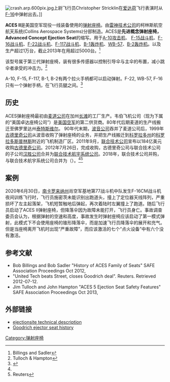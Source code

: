 [[File:crash.arp.600pix.jpg|thumb]]上尉飞行员Christopher Stricklin在[[爱达荷州|爱达荷]]飞行表演时从[[F-16|F-16]]中弹射出去。]]

'''ACES II'''是美国空军现役一线装备使用的[[弹射座椅|弹射座椅]]。由[[雷神公司|雷神技术公司]]的柯林斯航空航天系统(Collins Aerospace Systems)分部制造。ACES是'''先进概念弹射座椅，Advanced Concept Ejection Seat'''的缩写。用于[[A-10攻击机|A-10攻击机]]、 [[F-15战斗机|F-15战斗机]]、[[F-16战斗机|F-16战斗机]]、[[F-22战斗机|F-22战斗机]]、[[F-117战斗机|F-117战斗机]]、[[B-1轰炸机|B-1轰炸机]]、[[WB-57|WB-57]]、[[B-2轰炸机|B-2轰炸机]]。以及生产超过1万台，截止2013年在用超过5000台。<ref name="#1">Billings and Sadler</ref>

该型号属于第三代弹射座椅，装有很多传感器以控制引导伞与主伞的布置，减小跳伞者承受的冲击力。<ref>Tulloch & Hampton</ref>

A-10, F-15, F-117, B-1, B-2有两个拉火手柄都可以启动弹射。F-22, WB-57, F-16只有一个弹射手柄，在飞行员腿之间。<ref>{{Cite web|url=http://www.ejectionsite.com/acesiitech.htm|title=The Ejection Site- The ACES II Seat: Tech Info|website=www.ejectionsite.com|access-date=2017-04-25|archive-date=2020-11-12|archive-url=https://web.archive.org/web/20201112042038/http://www.ejectionsite.com/acesiitech.htm}}</ref>
==历史==
ACES弹射座椅最初由[[麦道公司|麦道公司]]在加州[[长滩|长滩]]的工厂生产。韦伯飞机公司（现为{{tsl|en|Zodiac_Aerospace|卓达航宇公司}}下属的“美国卓达座椅公司”）是[[美国空军|美国空军]]的第二供货商。80年代后期麦道的生产线搬迁至佛罗里达州[[泰特斯维尔|泰特斯维尔]]。 90年代末期，[[波音公司|波音公司]]吞并了麦道公司后，1999年[[古德里奇公司|古德里奇公司]]从波音收购了弹射座椅的业务，并把生产线搬迁到[[科罗拉多州|科罗拉多州]]的[[科罗拉多斯普林斯|科罗拉多斯普林斯]]附近的飞机制造厂区。2011年9月，[[联合技术公司|联合技术公司]]宣布以184亿美元收购[[古德里奇公司|古德里奇公司]]。2012年7月26日，完成收购，古德里奇公司与联合技术公司的子公司[[汉胜公司|汉胜公司]]合并为[[联合技术航宇系统公司|联合技术航宇系统公司]]。2018年，联合技术公司并购{{tsl|en|Rockwell Collins, Inc.|科林斯公司}}，与联合技术航宇系统公司合并为（{{tsl|en|Collins Aerospace|科林斯航宇}}）。<ref name="#1"/><ref>Reuters</ref>
==案例==
2020年6月30日，[[南卡罗来纳州|南卡罗来纳州]]肖空军基地第77战斗机中队发生F-16CM战斗机夜间训练飞行时，飞行员施密茨未能识别出跑道头，撞上了定位器天线阵列，严重损坏了左主起落架，飞机短暂触地后弹起，再次着陆时左翼撞上了跑道。随后飞行员启动了ACES II弹射座椅，但降落伞因为故障未能打开，飞行员身亡。事故调查委员会认为，根据弹射的空速和高度，事故发生时弹射座椅应该启动了第一模式弹射，此模式下不会使用座椅的锥形降落伞，而是加速飞行员降落伞的展开和充气。但是当座椅离开飞机时出现“严重故障”，而应该激活的七个“点火设备”中有六个没有激活。

==参考文献==
{{reflist}}
*Bob Billings and Bob Sadler "History of ACES Family of Seats" SAFE Association Proceedings Oct 2012, 
*"United Tech beats Street, closes Goodrich deal". Reuters. Retrieved 2012-07-12.
*Jim Tulloch and John Hampton "ACES 5 Ejection Seat Safety Features" SAFE Association Proceedings Oct 2013,

==外部链接==
*[http://www.ejectionsite.com/acesiitech.htm ejectionsite technical description] {{Wayback|url=http://www.ejectionsite.com/acesiitech.htm |date=20201112042038 }}
*[https://web.archive.org/web/20110214130524/http://www.goodrich.com/Goodrich/Enterprise/News/InFocus-Archive/Goodrich-Celebrates-29-Years-of-Helping-Save-Lives-with-Advanced-Concept-Ejection-Seats Goodrich ejector seat history]

[[Category:弹射座椅|Category:弹射座椅]]